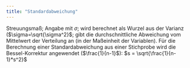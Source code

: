 ```yaml
---
title: "Standardabweichung"
---
```


Streuungsmaß; Angabe mit $\sigma$; wird berechnet als Wurzel aus der Varianz ($\sigma=\sqrt{\sigma^2}$; gibt die durchschnittliche Abweichung vom Mittelwert der Verteilung an (in der Maßeinheit der Variablen).
Für die Berechnung einer Standardabweichung aus einer Stichprobe wird die Bessel-Korrektur angewendet ($\frac{1}{n-1}$):
$s = \sqrt{\frac{1}{n-1}*s^2}$



